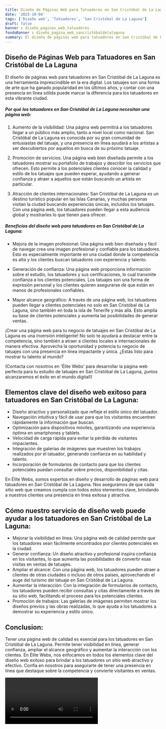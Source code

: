 ```yaml
---
title: Diseño de Páginas Web para Tatuadores en San Cristóbal de La Laguna
date: '2023-10-04'
tags: ['Diseño web', 'Tatuadores', 'San Cristóbal de La Laguna']
draft: false
banner : diseño_paginas_web_tatuadores
fondoBanner : diseño_pagina_web_sancristóbaldelalaguna
summary: El diseño de páginas web para tatuadores en San Cristóbal de La Laguna es una herramienta imprescindible en la era digital. Los tatuajes son una forma de arte que ha ganado popularidad en los últimos años, y contar con una presencia en línea sólida puede marcar la diferencia para los tatuadores en esta vibrante ciudad.
---
```


## Diseño de Páginas Web para Tatuadores en San Cristóbal de La Laguna

El diseño de páginas web para tatuadores en San Cristóbal de La Laguna es una herramienta imprescindible en la era digital. Los tatuajes son una forma de arte que ha ganado popularidad en los últimos años, y contar con una presencia en línea sólida puede marcar la diferencia para los tatuadores en esta vibrante ciudad.

##### **Por qué los tatuadores en San Cristóbal de La Laguna necesitan una página web:**

1. Aumento de la visibilidad: Una página web permitirá a los tatuadores llegar a un público más amplio, tanto a nivel local como nacional. San Cristóbal de La Laguna es conocida por su gran comunidad de entusiastas del tatuaje, y una presencia en línea ayudará a los artistas a ser descubiertos por aquellos en busca de su próximo tatuaje.

2. Promoción de servicios: Una página web bien diseñada permite a los tatuadores mostrar su portafolio de trabajos y describir los servicios que ofrecen. Esto permite a los potenciales clientes conocer la calidad y estilo de los tatuajes que pueden esperar, ayudando a generar confianza y atraer a aquellos que están buscando un artista en particular.

3. Atracción de clientes internacionales: San Cristóbal de La Laguna es un destino turístico popular en las Islas Canarias, y muchas personas visitan la ciudad buscando experiencias únicas, incluidos los tatuajes. Con una página web, los tatuadores pueden llegar a esta audiencia global y mostrarles lo que tienen para ofrecer.

##### **Beneficios del diseño web para tatuadores en San Cristóbal de La Laguna:**

- Mejora de la imagen profesional: Una página web bien diseñada y fácil de navegar crea una imagen profesional y confiable para los tatuadores. Esto es especialmente importante en una ciudad donde la competencia es alta y los clientes buscan tatuadores con experiencia y talento.

- Generación de confianza: Una página web proporciona información sobre el estudio, los tatuadores y sus certificaciones, lo cual transmite confianza a los clientes potenciales. Los tatuajes son una forma de expresión personal y los clientes quieren asegurarse de que están en manos de profesionales confiables.

- Mayor alcance geográfico: A través de una página web, los tatuadores pueden llegar a clientes potenciales no solo en San Cristóbal de La Laguna, sino también en toda la isla de Tenerife y más allá. Esto amplía su base de clientes potenciales y aumenta las posibilidades de generar ventas.

¡Crear una página web para tu negocio de tatuajes en San Cristóbal de La Laguna es una inversión inteligente! No solo te ayudará a destacar entre la competencia, sino también a atraer a clientes locales e internacionales de manera efectiva. Aprovecha la oportunidad y potencia tu negocio de tatuajes con una presencia en línea impactante y única. ¿Estás listo para mostrar tu talento al mundo?

(Contacta con nosotros en 'Élite Webs' para desarrollar la página web perfecta para tu estudio de tatuajes en San Cristóbal de La Laguna, ¡juntos alcanzaremos el éxito en el mundo digital!)

<GifSeo />

<Cta />

## Elementos clave del diseño web exitoso para tatuadores en San Cristóbal de La Laguna:

- Diseño atractivo y personalizado que refleje el estilo único del tatuador.
- Navegación intuitiva y fácil de usar para que los visitantes encuentren rápidamente la información que buscan.
- Optimización para dispositivos móviles, garantizando una experiencia óptima en smartphones y tablets.
- Velocidad de carga rápida para evitar la pérdida de visitantes impacientes.
- Integración de galerías de imágenes que muestren los trabajos realizados por el tatuador, generando confianza en su habilidad y talento.
- Incorporación de formularios de contacto para que los clientes potenciales puedan consultar sobre precios, disponibilidad y citas.

En Élite Webs, somos expertos en diseño y desarrollo de páginas web para tatuadores en San Cristóbal de La Laguna. Nos aseguramos de que cada sitio web que creamos cumpla con todos estos elementos clave, brindando a nuestros clientes una presencia en línea exitosa y atractiva.

## Cómo nuestro servicio de diseño web puede ayudar a los tatuadores en San Cristóbal de La Laguna:

- Mejorar la visibilidad en línea: Una página web de calidad permite que los tatuadores sean fácilmente encontrados por clientes potenciales en la ciudad.
- Generar confianza: Un diseño atractivo y profesional inspira confianza en los visitantes, lo que aumenta las posibilidades de convertir esas visitas en ventas de tatuajes.
- Ampliar el alcance: Con una página web, los tatuadores pueden atraer a clientes de otras ciudades o incluso de otros países, aprovechando el auge del turismo del tatuaje en San Cristóbal de La Laguna.
- Aumentar la interacción: Con la integración de formularios de contacto, los tatuadores pueden recibir consultas y citas directamente a través de su sitio web, facilitando el proceso para los potenciales clientes.
- Promoción de trabajos: Las galerías de imágenes permiten mostrar los diseños previos y las obras realizadas, lo que ayuda a los tatuadores a demostrar su experiencia y estilo único.

## Conclusion:

Tener una página web de calidad es esencial para los tatuadores en San Cristóbal de La Laguna. Permite tener visibilidad en línea, generar confianza, ampliar el alcance geográfico y aumentar la interacción con los clientes. En Élite Webs, nos enfocamos en todos los elementos clave del diseño web exitoso para brindar a los tatuadores un sitio web atractivo y efectivo. Confía en nosotros para asegurarte de tener una presencia en línea que destaque sobre la competencia y convierte visitantes en ventas.

<Video />

<CtaBot job='Tatuadores' city='San Cristóbal de La Laguna'/>

<Gmaps query='San Cristóbal de La Laguna+españa+maps' />